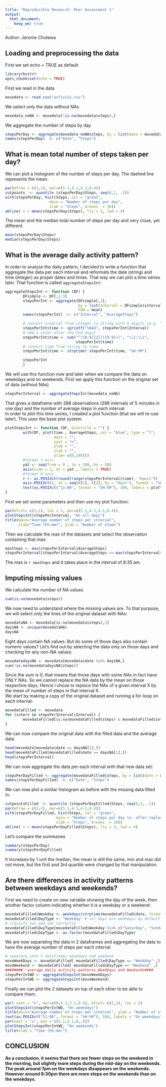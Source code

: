 ```yaml
---
title: "Reproducible Research: Peer Assessment 1"
output: 
  html_document:
    keep_md: true
---
```


Author: Jerome Cholewa

## Loading and preprocessing the data
First we set echo = TRUE as default
```r
library(knitr)
opts_chunk$set(echo = TRUE)
```

First we read in the data
```r
movedata <- read.csv("activity.csv")
```
We select only the data without NAs
```r
movedata_noNA <- movedata[!is.na(movedata$steps),]
```
We aggregate the number of steps by day
```r
stepsPerDay <- aggregate(movedata_noNA$steps, by = list(date = movedata_noNA$date), FUN = sum)
names(stepsPerDay)  <- c("Date", "Steps")
```

## What is mean total number of steps taken per day?
We can plot a histogram of the number of steps per day. The dashed line represents the mean.
```r
par(mfrow = c(1,1), mar=c(5.1,4.1,4.1,0.4))
cutpoints  <- quantile (stepsPerDay$Steps, seq(0,1, .1))
with(stepsPerDay, hist(Steps, col = "green",
                    main = "Number of steps per day",
                    xlab = "Steps", breaks  = 10))
abline( v = mean(stepsPerDay$Steps), lty = 3, lwd = 4)
```
  
The mean and the median total number of steps per day and very close, yet different.
```r
mean(stepsPerDay$Steps)
median(stepsPerDay$Steps)
```

## What is the average daily activity pattern?
In order to analyse the daily pattern, I decided to write a function that aggregate the data per each interval and reformats the date (string) and time (integer) as proper dates and times. That way we can plot a time series later.
That function is called `aggregateStepsInt`:
```r
aggregateStepsInt <- function (DF) {
        DFsimple <- DF[,1:3]
        stepsPerInt <- aggregate(DFsimple[,1],
                                 by = list(Interval = DFsimple$interval),
                                 FUN = mean)
        names(stepsPerInt)  <- c("Interval", "AverageSteps")

        # convert interval from integer to string with 4 digits (e.g. "0025")
        stepsPerInt$time <- sprintf("%04d", stepsPerInt$Interval)
        # add a colon after the 2nd digit
        stepsPerInt$time <- sub("^([0-9]{2})([0-9]+)", "\\1:\\2",
                                stepsPerInt$time)
        # convert time from string to time
        stepsPerInt$time <- strptime( stepsPerInt$time, "%H:%M")

        stepsPerInt
        }
```

We will use this function now and later when we compare the data on weekdays and on weekends.
First we apply this function on the original set of data (without NAs)
```r
stepsPerInterval <- aggregateStepsInt(movedata_noNA)
```

That gives a dataframe with 288 observations (288 intervals of 5 minutes in one day) and the number of average steps in each interval.  
In order to plot this time series, I created a plot function (that we will re-use later). This uses the base plot system.
```r
plotStepsInt <- function (DF, plottitle = "") {
        with(DF, plot(time , AverageSteps, col = "blue", type = "l",
                      main = "",
                      yaxt = "n",
                      ylab = "",
                      xlab = "",
                      ylim= c(0,240)))
        #format Y-axis
        yat <- seq(from = 0 , to = 200, by = 50)
        axis(side = 2, at = yat , labels = TRUE)
        #format X-axis
        r <- as.POSIXct(round(range(stepsPerInterval$time), "hours"))
        axis.POSIXct(1, at = seq(r[1], r[2], by = "hour"), format = "%H:%M")
        text(as.POSIXct("11:00", format = "%H:%M"), 180, labels = plottitle, pos = 4, cex = 1.5)
}
```

First we set some parameters and then use my plot function:
```r
par(mfcol= c(1,1), las = 2, mar=c(5.1,4.1,4.1,0.4))
plotStepsInt(stepsPerInterval, "On all days")
title(main="Average number of steps per interval",
      xlab="Time (hh:mm)", ylab = "Number of steps")
```

Then we calculate the max of the datasets and select the observation containing that max:
```r
maxSteps <- max(stepsPerInterval$AverageSteps)
stepsPerInterval[stepsPerInterval$AverageSteps == max(stepsPerInterval$AverageSteps),]
```
The max is `r maxSteps` and it takes place in the interval of 8:35 am.

## Imputing missing values
We calculate the number of NA values
```r
sum(is.na(movedata$steps))
```

We now need to understand where the missing values are. To that purpose, we will select only the lines of the original dataset with NAs:
```r
movedataNA <- movedata[is.na(movedata$steps),2]
daysNA <- unique(movedataNA)
daysNA
```
Eight days contain NA values. But do some of those days also contain numeric values? Let's find out by selecting the data only on those days and checking for any non-NA values:
```r
movedatadaysNA <- movedata[movedata$date %in% daysNA,]
sum(!is.na(movedatadaysNA$steps))
```
Since the sum is 0, that means that those days with some NAs in fact have ONLY NAs. So we cannot replace the NA data by the mean on those respective days. Hence I chose to replace the NAs of a given interval X by the mean of number of steps in that interval X.  
We start by making a copy of the original dataset and running a for-loop on each interval:
```r
movedataFilled <- movedata
for (interv in stepsPerInterval$Interval) {
        movedataFilled[is.na(movedataFilled$steps) & movedataFilled$interval == interv,][,1] <- stepsPerInterval[stepsPerInterval$Interval == interv,2]
}

```

We can now compare the original data with the filled data and the average data
```r
head(movedata[movedata$date == daysNA[1],])
head(movedataFilled[movedataFilled$date == daysNA[1],])
head(stepsPerInterval)
```

We can now aggregate the data per each interval with that new data set:
```r
stepsPerDayFilled <- aggregate(movedataFilled$steps, by = list(date = movedataFilled$date), FUN = sum)
names(stepsPerDayFilled)  <- c("Date", "Steps")

```
We can now plot a similar histogram as before with the missing data filled in:
```r
cutpointsFilled  <- quantile (stepsPerDayFilled$Steps, seq(0,1, .1))
par(mfrow = c(1,1), mar=c(5.1,4.1,4.1,0.4))
with(stepsPerDayFilled, hist(Steps, col = "green",
                       main = "Number of steps per day \n- after replacing missing values",
                       xlab = "Steps", breaks  = 10))
abline( v = mean(stepsPerDayFilled$Steps), lty = 3, lwd = 4)
```
Let's compare the summaries
```r
summary(stepsPerDay)
summary(stepsPerDayFilled)
```
It increases by 1 unit the median, the mean is still the same, min and max did not move, but the first and 3rd quartile were changed by that manipulation.


## Are there differences in activity patterns between weekdays and weekends?
First we need to create on new variable showing the day of the week, then another factor column indicating whether it is a weekday or a weekend:
```r
movedataFilled$Weekday <- weekdays(strptime(movedataFilled$date, format = "%Y-%m-%d"))
movedataFilled$DayType <- "Weekday" # all days are weekdays by default
# classify Sun and Sat correctly
movedataFilled$DayType[movedataFilled$Weekday %in% c("Saturday", "Sunday")] <- "Weekend"
movedataFilled$DayType <- as.factor(movedataFilled$DayType)
```
We are now separating the data in 2 dataframes and aggregating the data to have the average number of steps per each interval
```r
# separate into 2 dataframes weekdays and weekend
moveWeekDays <- movedataFilled[ movedataFilled$DayType == "Weekday" ,]
moveWeekend <- movedataFilled[ movedataFilled$DayType == "Weekend" ,]
########  average daily activity patterns WeekDays and Weekends####
stepsPerIntWD <- aggregateStepsInt(moveWeekDays)
stepsPerIntWE <- aggregateStepsInt(moveWeekend)
```
Finally we can plot the 2 datasets on top of each other to be able to compare them:
```r
par( xaxt = "n", mar=c(0,4.1,3.1,0.4), mfcol= c(2,1), las = 2)
plotStepsInt(stepsPerIntWD, "On weekdays")
title(main="Average number of steps per interval", ylab = "Number of steps")
text(as.POSIXct("11:00", format = "%H:%M"), 180, labels = "On weekdays", pos = 4, cex = 1.5)
par(xaxt = "s", mar = c(5.1,4.1,0,.4))
plotStepsInt(stepsPerIntWE, "On weekends")
title(xlab = "Time (hh:mm)")
```

## CONCLUSION
**As a conclusion, it seems that there are fewer steps on the weekend in the morning, but slightly more steps during the mid-day on the weekends. The peak around 7pm on the weekdays disappears on the weekends. However around 8:30pm there are more steps on the weekends than on the weekdays.**